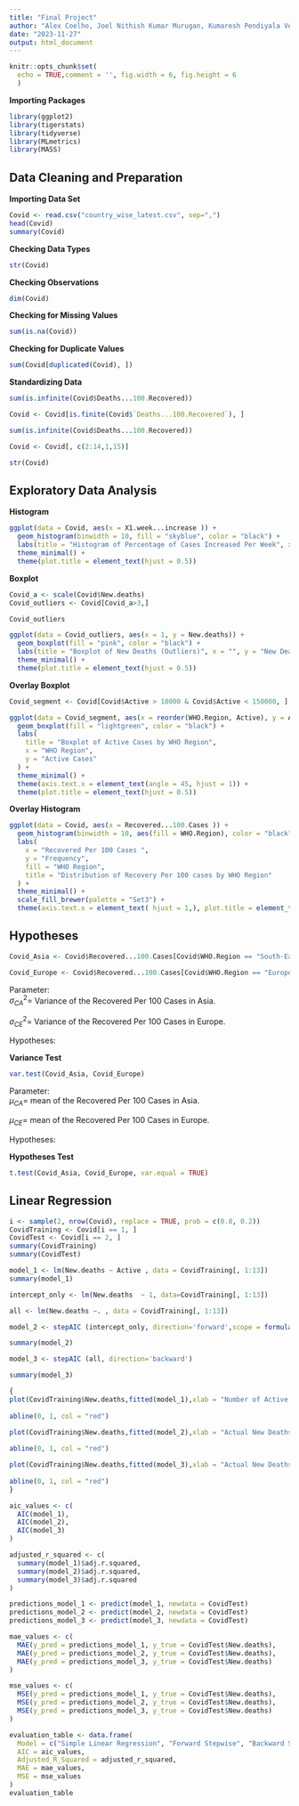 ---
title: "Final Project"
author: "Alex Coelho, Joel Nithish Kumar Murugan, Kumaresh Pendiyala Venkatesh"
date: "2023-11-27"
output: html_document
---

```{r setup, include=FALSE}
knitr::opts_chunk$set(
  echo = TRUE,comment = '', fig.width = 6, fig.height = 6
  )
```

**Importing Packages**

```{r}
library(ggplot2)
library(tigerstats)
library(tidyverse)
library(MLmetrics)
library(MASS)
```

## Data Cleaning and Preparation

**Importing Data Set**

```{r}
Covid <- read.csv("country_wise_latest.csv", sep=",")
head(Covid)
summary(Covid)
```

**Checking Data Types**

```{r}
str(Covid)
```
**Checking Observations**

```{r}
dim(Covid)
```

**Checking for Missing Values**

```{r}
sum(is.na(Covid))
```

**Checking for Duplicate Values**

```{r}
sum(Covid[duplicated(Covid), ])
```

**Standardizing Data**

```{r}
sum(is.infinite(Covid$Deaths...100.Recovered))

Covid <- Covid[is.finite(Covid$`Deaths...100.Recovered`), ]

sum(is.infinite(Covid$Deaths...100.Recovered))
```

```{r}
Covid <- Covid[, c(2:14,1,15)]

str(Covid)
```

## Exploratory Data Analysis

**Histogram**

```{r}
ggplot(data = Covid, aes(x = X1.week...increase )) +
  geom_histogram(binwidth = 10, fill = "skyblue", color = "black") +
  labs(title = "Histogram of Percentage of Cases Increased Per Week", x = "Percentage of Cases Increased Per Week", y = "Frequency") +
  theme_minimal() +
  theme(plot.title = element_text(hjust = 0.5))
```

**Boxplot**

```{r}
Covid_a <- scale(Covid$New.deaths)
Covid_outliers <- Covid[Covid_a>3,]

Covid_outliers
```

```{r}
ggplot(data = Covid_outliers, aes(x = 1, y = New.deaths)) +
  geom_boxplot(fill = "pink", color = "black") +
  labs(title = "Boxplot of New Deaths (Outliers)", x = "", y = "New Deaths") +
  theme_minimal() +
  theme(plot.title = element_text(hjust = 0.5))
```

**Overlay Boxplot**

```{r}
Covid_segment <- Covid[Covid$Active > 10000 & Covid$Active < 150000, ]

ggplot(data = Covid_segment, aes(x = reorder(WHO.Region, Active), y = Active)) +
  geom_boxplot(fill = "lightgreen", color = "black") +
  labs(
    title = "Boxplot of Active Cases by WHO Region",
    x = "WHO Region",
    y = "Active Cases"
  ) +
  theme_minimal() +
  theme(axis.text.x = element_text(angle = 45, hjust = 1)) +
  theme(plot.title = element_text(hjust = 0.5))
```

**Overlay Histogram**

```{r}

ggplot(data = Covid, aes(x = Recovered...100.Cases )) +
  geom_histogram(binwidth = 10, aes(fill = WHO.Region), color = "black", position = "fill") +
  labs(
    x = "Recovered Per 100 Cases ",
    y = "Frequency",
    fill = "WHO Region",
    title = "Distribution of Recovery Per 100 cases by WHO Region"
  ) +
  theme_minimal() +
  scale_fill_brewer(palette = "Set3") +
  theme(axis.text.x = element_text( hjust = 1,), plot.title = element_text(hjust = 0.5))
```

## Hypotheses

```{r}
Covid_Asia <- Covid$Recovered...100.Cases[Covid$WHO.Region == "South-East Asia"]

Covid_Europe <- Covid$Recovered...100.Cases[Covid$WHO.Region == "Europe"]
```


Parameter:
<br>
$\sigma^2_{CA} =$ Variance of the Recovered Per 100 Cases in Asia.

$\sigma^2_{CE} =$ Variance of the Recovered Per 100 Cases in Europe.

Hypotheses:

\begin{align*}
H_0:\sigma^2_{CA}/\sigma^2_{CE} & = 1, \\
H_1:\sigma^2_{CA}/\sigma^2_{CE} & \ne 1,
\end{align*}


**Variance Test**

```{r}
var.test(Covid_Asia, Covid_Europe)
```


Parameter:
<br>
$\mu_{CA} =$ mean of the Recovered Per 100 Cases in Asia.

$\mu_{CE} =$ mean of the Recovered Per 100 Cases in Europe.

Hypotheses:

\begin{align*}
H_0: \mu_{CA}  = \mu_{CE} ,\\
H_1: \mu_{CA} \ne \mu_{CE}.
\end{align*}

**Hypotheses Test**

```{r}
t.test(Covid_Asia, Covid_Europe, var.equal = TRUE)
```

## Linear Regression

```{r}
i <- sample(2, nrow(Covid), replace = TRUE, prob = c(0.8, 0.2))
CovidTraining <- Covid[i == 1, ]
CovidTest <- Covid[i == 2, ]
summary(CovidTraining)
summary(CovidTest)
```

```{r}
model_1 <- lm(New.deaths ~ Active , data = CovidTraining[, 1:13])
summary(model_1)
```

```{r}
intercept_only <- lm(New.deaths  ~ 1, data=CovidTraining[, 1:13])

all <- lm(New.deaths ~. , data = CovidTraining[, 1:13])

model_2 <- stepAIC (intercept_only, direction='forward',scope = formula(all))
```

```{r}
summary(model_2)
```


```{r}
model_3 <- stepAIC (all, direction='backward')
```

```{r}
summary(model_3)
```


```{r}
{
plot(CovidTraining$New.deaths,fitted(model_1),xlab = "Number of Active Covid Cases", ylab = "Number of New Deaths", main = "Simple Linear regression model")
  
abline(0, 1, col = "red")

plot(CovidTraining$New.deaths,fitted(model_2),xlab = "Actual New Deaths", ylab = "Fitted New Deaths", main = "Forward stepwise regression model")
  
abline(0, 1, col = "red")

plot(CovidTraining$New.deaths,fitted(model_3),xlab = "Actual New Deaths", ylab = "Fitted New Deaths", main = "Backward stepwise regression model")
  
abline(0, 1, col = "red")
}
```


```{r}

aic_values <- c(
  AIC(model_1),
  AIC(model_2),
  AIC(model_3)
)

adjusted_r_squared <- c(
  summary(model_1)$adj.r.squared,
  summary(model_2)$adj.r.squared,
  summary(model_3)$adj.r.squared
)

predictions_model_1 <- predict(model_1, newdata = CovidTest)
predictions_model_2 <- predict(model_2, newdata = CovidTest)
predictions_model_3 <- predict(model_3, newdata = CovidTest)

mae_values <- c(
  MAE(y_pred = predictions_model_1, y_true = CovidTest$New.deaths),
  MAE(y_pred = predictions_model_2, y_true = CovidTest$New.deaths),
  MAE(y_pred = predictions_model_3, y_true = CovidTest$New.deaths)
)

mse_values <- c(
  MSE(y_pred = predictions_model_1, y_true = CovidTest$New.deaths),
  MSE(y_pred = predictions_model_2, y_true = CovidTest$New.deaths),
  MSE(y_pred = predictions_model_3, y_true = CovidTest$New.deaths)
)

evaluation_table <- data.frame(
  Model = c("Simple Linear Regression", "Forward Stepwise", "Backward Stepwise"),
  AIC = aic_values,
  Adjusted_R_Squared = adjusted_r_squared,
  MAE = mae_values,
  MSE = mse_values
)
evaluation_table
```

